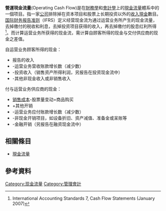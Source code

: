 {{noteTA
|T=zh-hans:经营现金流; zh-hant:營運現金流量; 
|G1=Finance and Investment
}}
'''營運現金流量'''(Operating Cash Flow)是在[[財務學|財務學]]和[[會計學|會計學]]上的[[現金流量|現金流量]]體系中的一個项目。指一家[[公司|公司]]排除掉在资本项目和股票上长期投资以外的[[收入|收入]][[現金|現金]]數目。[[国际财务报告准则|国际财务报告准则]]（IFRS）定义经营现金流为通过运营业务所产生的现金流量，去掉缴付的税收和利息，去掉投资项目获得的收入，再去掉缴付的股息红利所得<ref>International Accounting Standards 7, Cash Flow Statements (January 2007)</ref>。而计算运营业务所获得的现金流，需计算自顾客所得的现金与交付供应商的现金之差值。

自运营业务顾客所得的现金：
*报告的收入
*-运营业务营收账款增长数（减少数）
*-投资收入（销售资产所得利润，另报告在投资现金流中）
*-其他非现金收入或非销售收入

付与运营业务供应商的现金：
*[[销售成本|销售成本]]-股票量变动=商品购买
*+其他开销
*-运营业务应付账款增长数（减少数）
*-非现金开销项目，如设备折旧、资产减值、准备金或呆账等
*-金融开销（另报告在融资现金流中）

<!--
並包括[[流動資產|流動資產]]以及[[流動負債|流動負債]]<ref>Ross, Stephen, Randolf Westerfield and Bradford Jordan '''Fundamentals of Corporate Finance'''</ref>
!-->
==相關條目==
*[[現金流量|現金流量]]

==參考資料==
{{reflist}}


{{经济小作品}}
[[Category:现金流量|Category:现金流量]]
[[Category:管理會計|Category:管理會計]]